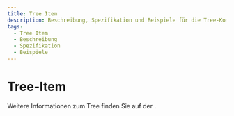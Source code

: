 ```yaml
---
title: Tree Item
description: Beschreibung, Spezifikation und Beispiele für die Tree-Komponente.
tags:
  - Tree Item
  - Beschreibung
  - Spezifikation
  - Beispiele
---
```


# Tree-Item

Weitere Informationen zum Tree finden Sie auf der <kol-link _href="../components/tree" _label="Seite der Tree-Komponente"></kol-link>.

<Readme />
